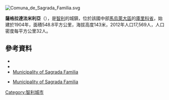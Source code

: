 [[Image:Comuna_de_Sagrada_Familia.svg|right]]
{{Coord|35|0|S|71|23|W|display=title}}

'''薩格拉達法米利亞'''（{{lang-es|Sagrada Familia}}），是[[智利|智利]]的城鎮，位於該國中部[[馬烏萊大區|馬烏萊大區]]的[[庫里科省|庫里科省]]，始建於1904年，面積548.8平方公里，海拔高度143米，2012年人口17,569人，人口密度每平方公里32人。

==參考資料==
*{{Cite web |url = http://www.sagradafamilia.cl |title=Municipality of Sagrada Familia | accessdate=20 January 2011|language=es}}
*{{Cite web |url= http://www.ine.cl/canales/chile_estadistico/censos_poblacion_vivienda/censo_pobl_vivi.php |title= National Statistics Institute |accessdate= 20 January 2010 |language= es |archive-date= 2019-01-06 |archive-url= https://web.archive.org/web/20190106234357/http://www.ine.cl/404.html?aspxerrorpath=%2Fcanales%2Fchile_estadistico%2Fcensos_poblacion_vivienda%2Fcenso_pobl_vivi.php |dead-url= no }}
*[http://www.sagradafamilia.cl Municipality of Sagrada Familia]
* {{es icon}} [http://www.sagradafamilia.cl Municipality of Sagrada Familia]

{{Chile-geo-stub}}
[[Category:智利城市|Category:智利城市]]